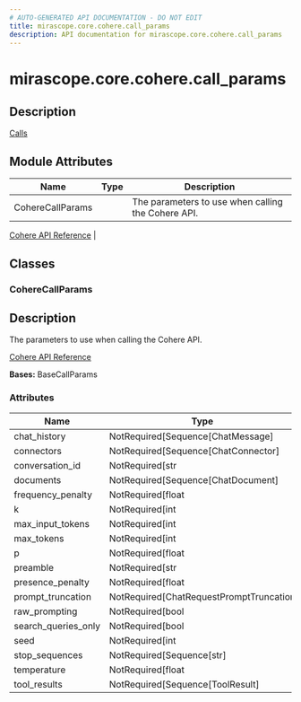 ```yaml
---
# AUTO-GENERATED API DOCUMENTATION - DO NOT EDIT
title: mirascope.core.cohere.call_params
description: API documentation for mirascope.core.cohere.call_params
---
```


# mirascope.core.cohere.call_params

<ApiType type="Module" />

## Description

<Info title="Usage">

[Calls](/docs/mirascope/learn/calls#provider-specific-parameters)

</Info>

## Module Attributes

| Name | Type | Description |
| ---- | ---- | ----------- |
| CohereCallParams |  | The parameters to use when calling the Cohere API.

[Cohere API Reference](https://docs.cohere.com/reference/chat) |

## Classes

### CohereCallParams

<ApiType type="Class" />

## Description

The parameters to use when calling the Cohere API.

[Cohere API Reference](https://docs.cohere.com/reference/chat)

**Bases:** BaseCallParams

### Attributes

| Name | Type | Description |
| ---- | ---- | ----------- |
| chat_history | NotRequired[Sequence[ChatMessage] | None] |  |
| connectors | NotRequired[Sequence[ChatConnector] | None] |  |
| conversation_id | NotRequired[str | None] |  |
| documents | NotRequired[Sequence[ChatDocument] | None] |  |
| frequency_penalty | NotRequired[float | None] |  |
| k | NotRequired[int | None] |  |
| max_input_tokens | NotRequired[int | None] |  |
| max_tokens | NotRequired[int | None] |  |
| p | NotRequired[float | None] |  |
| preamble | NotRequired[str | None] |  |
| presence_penalty | NotRequired[float | None] |  |
| prompt_truncation | NotRequired[ChatRequestPromptTruncation | None] |  |
| raw_prompting | NotRequired[bool | None] |  |
| search_queries_only | NotRequired[bool | None] |  |
| seed | NotRequired[int | None] |  |
| stop_sequences | NotRequired[Sequence[str] | None] |  |
| temperature | NotRequired[float | None] |  |
| tool_results | NotRequired[Sequence[ToolResult] | None] |  |



